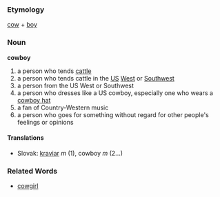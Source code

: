=== Etymology ===
[[cow]] + [[boy]]
=== Noun ===
'''cowboy'''
#a person who tends [[cattle]]
#a person who tends cattle in the [[US]] [[West]] or [[Southwest]]
#a person from the US West or Southwest
#a person who dresses like a US cowboy, especially one who wears a [[cowboy hat]]
#a fan of Country-Western music
#a person who goes for something without regard for other people's feelings or opinions
==== Translations ====
*Slovak: [[kraviar]] ''m'' (1), cowboy ''m'' (2...)
=== Related Words ===
* [[cowgirl]]